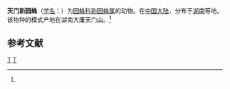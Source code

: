 {{Speciesbox
| taxon = Neoscona tianmenensis
| binomial_authority = (Yin et al., 1990)<ref name='id13720'>{{cite web| url =http://www.bioinfo.cn/db05/BjdwSpecies.php?action=view&id=13720| title =天门新园蛛| work =《中国动物物种编目数据库》| publisher =中国科学院微生物研究所| author =中国科学院动物研究所| accessdate =2009-04-28| deadurl =yes| archiveurl =https://web.archive.org/web/20160305082155/http://www.bioinfo.cn/db05/BjdwSpecies.php?action=view&id=13720| archivedate =2016-03-05}}</ref>
}}

'''天门新园蛛'''（[[学名|学名]]：{{lang|la|''Neoscona tianmenensis''}}）为[[园蛛科|园蛛科]][[新园蛛属|新园蛛属]]的动物。在[[中国大陆|中国大陆]]，分布于[[湖南|湖南]]等地。该物种的模式产地在湖南大庸天门山。<ref name='id13720'/>

== 参考文献 ==
{{reflist}}

{{taxonbar}}
[[Category:_1990年描述的动物|T]]
[[Category:新园蛛属|T]]